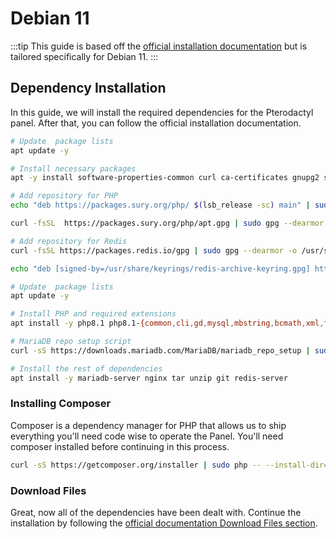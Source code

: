 # Debian 11

<TOCInline toc={toc} />

:::tip
This guide is based off the [official installation documentation](../../documentation/panel/getting_started.md) but is tailored specifically for Debian 11.
:::

## Dependency Installation

In this guide, we will install the required dependencies for the Pterodactyl panel. After that, you can follow the official installation documentation.

```bash
# Update  package lists
apt update -y

# Install necessary packages
apt -y install software-properties-common curl ca-certificates gnupg2 sudo lsb-release

# Add repository for PHP
echo "deb https://packages.sury.org/php/ $(lsb_release -sc) main" | sudo tee /etc/apt/sources.list.d/sury-php.list

curl -fsSL  https://packages.sury.org/php/apt.gpg | sudo gpg --dearmor -o /etc/apt/trusted.gpg.d/sury-keyring.gpg

# Add repository for Redis
curl -fsSL https://packages.redis.io/gpg | sudo gpg --dearmor -o /usr/share/keyrings/redis-archive-keyring.gpg

echo "deb [signed-by=/usr/share/keyrings/redis-archive-keyring.gpg] https://packages.redis.io/deb $(lsb_release -cs) main" | sudo tee /etc/apt/sources.list.d/redis.list

# Update  package lists
apt update -y

# Install PHP and required extensions
apt install -y php8.1 php8.1-{common,cli,gd,mysql,mbstring,bcmath,xml,fpm,curl,zip}

# MariaDB repo setup script
curl -sS https://downloads.mariadb.com/MariaDB/mariadb_repo_setup | sudo bash

# Install the rest of dependencies
apt install -y mariadb-server nginx tar unzip git redis-server

```

### Installing Composer

Composer is a dependency manager for PHP that allows us to ship everything you'll need code wise to operate the Panel. You'll
need composer installed before continuing in this process.

``` bash
curl -sS https://getcomposer.org/installer | sudo php -- --install-dir=/usr/local/bin --filename=composer
```

### Download Files

Great, now all of the dependencies have been dealt with. Continue the installation by following the [official documentation Download Files section](../../documentation/panel/getting_started.md#download-files).
